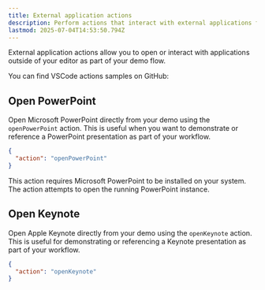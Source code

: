 ```yaml
---
title: External application actions
description: Perform actions that interact with external applications from your demos.
lastmod: 2025-07-04T14:53:50.794Z
---
```




External application actions allow you to open or interact with applications outside of your editor as part of your demo flow.

<Aside type="note" title='Samples'>
  You can find VSCode actions samples on GitHub: 
  <GitHubFileOpener filePath=".demo/23.open-external-applications.json" />
</Aside>

## Open PowerPoint

Open Microsoft PowerPoint directly from your demo using the `openPowerPoint` action. This is useful when you want to demonstrate or reference a PowerPoint presentation as part of your workflow.

```json
{
  "action": "openPowerPoint"
}
```

<Aside type="note" title="PowerPoint must be installed">
  This action requires Microsoft PowerPoint to be installed on your system. The action attempts to open the running PowerPoint instance.
</Aside>

## Open Keynote

Open Apple Keynote directly from your demo using the `openKeynote` action. This is useful for demonstrating or referencing a Keynote presentation as part of your workflow.

```json
{
  "action": "openKeynote"
}
```